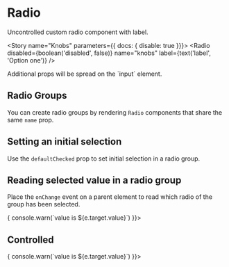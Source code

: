 

<Meta title="Components/Forms/Radio" decorators={[withKnobs]} component={Radio} />

# Radio

<ImportPath component={Radio} section="forms" />

Uncontrolled custom radio component with label.

<Story name="Knobs" parameters={{ docs: { disable: true }}}>
  <Radio
    disabled={boolean('disabled', false)}
    name="knobs"
    label={text('label', 'Option one')}
  />
</Story>

<Preview isExpanded>
  <Radio name="radio-group-name" label="I agree to receive spam" />
</Preview>

<Info type="info">
  Additional props will be spread on the `input` element.
</Info>

<Props of={Radio} />

## Radio Groups

You can create radio groups by rendering `Radio` components that share the same `name`
prop.

<Preview>
  <Story name="Radio Groups">
    <React.Fragment>
      <Radio name="radio-group-story" label="Option one" />
      <Radio name="radio-group-story" label="Option two" />
      <Radio name="radio-group-story" label="Option three" />
    </React.Fragment>
  </Story>
</Preview>

## Setting an initial selection

Use the `defaultChecked` prop to set initial selection in a radio group.

<Preview>
  <Story name="Initial selection">
    <React.Fragment>
      <Radio name="radio-group-initial" label="Selected by default" defaultChecked />
      <Radio name="radio-group-initial" label="The other option" />
    </React.Fragment>
  </Story>
</Preview>

## Reading selected value in a radio group

Place the `onChange` event on a parent element to read which radio of the group has been
selected.

<Preview>
  <Story name="Reading selected value in a radio group">
    <div onChange={(e) => { console.warn(`value is ${e.target.value}`) }}>
      <Radio name="radio-group-onchange" label="Option one" value="1" />
      <Radio name="radio-group-onchange" label="Option two" value="2" />
      <Radio name="radio-group-onchange" label="Option three" value="3" />
    </div>
  </Story>
</Preview>

## Controlled

<Preview>
  <Story name="Controlled">
    <div onChange={(e) => { console.warn(`value is ${e.target.value}`) }}>
      <Radio name="radio-group-onchange" label="Option one" value="1" checked={true} />
      <Radio name="radio-group-onchange" label="Option two" value="2" />
      <Radio name="radio-group-onchange" label="Option three" value="3" />
    </div>
  </Story>
</Preview>

